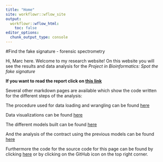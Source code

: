 ```yaml
---
title: "Home"
site: workflowr::wflow_site
output:
  workflowr::wflow_html:
    toc: false
editor_options:
  chunk_output_type: console
---
```


#Find the fake signature - forensic spectrometry

Hi, Marc here. Welcome to my research website! On this website you will see the results and data analysis for the *Project in Bioinformatics: Spot the fake signature*

**If you want to read the report click on [this link](Report.html)**

Several other markdown pages are available which show the code written for the different steps of the analysis:

The procedure used for data loading and wrangling can be found [here](Wrangling_2_electric_boogaloo.html)

Data visualizations can be found [here](Whole_data_visualizations.html)

The different models built can be found [here](Models.html)

And the analysis of the contract using the previous models can be found [here](Contract.html)

Furthermore the code for the source code for this page can be found by clicking [here](https://github.com/marcsole96/PIB_workflowr) or by clicking on the GitHub icon on the top right corner. 

